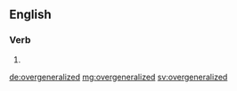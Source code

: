 ==English==

===Verb===
{{head|en}}

# {{en-past of|overgeneralize}}

[[de:overgeneralized]]
[[mg:overgeneralized]]
[[sv:overgeneralized]]